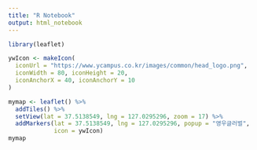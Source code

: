 ```yaml
---
title: "R Notebook"
output: html_notebook
---
```


```r
library(leaflet)
```

```r
ywIcon <- makeIcon(
  iconUrl = "https://www.ycampus.co.kr/images/common/head_logo.png",
  iconWidth = 80, iconHeight = 20,
  iconAnchorX = 40, iconAnchorY = 10
)

mymap <- leaflet() %>% 
  addTiles() %>% 
  setView(lat = 37.5138549, lng = 127.0295296, zoom = 17) %>% 
  addMarkers(lat = 37.5138549, lng = 127.0295296, popup = "영우글러벌",
             icon = ywIcon)
mymap
```

